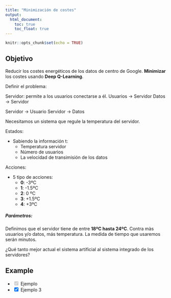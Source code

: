 ```yaml
---
title: "Minimización de costes"
output: 
  html_document:
    toc: true 
    toc_float: true
---
```


```r
knitr::opts_chunk$set(echo = TRUE)
```

## Objetivo

Reducir los costes energéticos de los datos de centro de Google. 
**Minimizar** los costes usando **Deep Q-Learning**. 

Definir el problema: 

Servidor: permite a los usuarios conectarse a él. 
Usuarios -> Servidor
Datos -> Servidor

Servidor -> Usuario
Servidor -> Datos

Necesitamos un sistema que regule la temperatura del servidor. 

Estados:

* Sabiendo la información t: 
  * Temperatura servidor
  * Número de usuarios
  * La velocidad de transimisión de los datos
  
Acciones: 

* 5 tipo de acciones: 
  * **0**: -3ºC
  * **1**: -1.5ºC
  * **2**: 0 ºC
  * **3**: +1.5ºC
  * **4**: +3ºC
  
##### Parámetros: 

Definimos que el servidor tiene de entre **18ºC hasta 24ºC**. 
Contra màs usuarios y/o datos, más temperatura. 
La medida de tiempo que usaremos serán minutos. 

¿Qué tanto mejor actual el sistema artificial al sistema integrado de los servidores?



## Example

- <input type="checkbox" checked disabled> Ejemplo
- <input type="checkbox" checked enabled> Ejemplo 3
